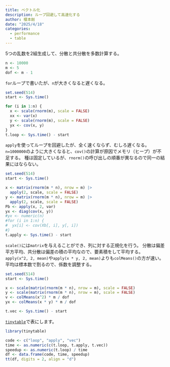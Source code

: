 ```yaml
---
title: ベクトル化
description: ループ回避して高速化する
author: 榎本剛
date: "2025/4/18"
categories:
  - performance
  - table
---
```


5つの乱数を2組生成して、分散と共分散を多数計算する。

```r
n <- 10000
m <- 5
dof <- m - 1
```

`for`ループで書いたが、`n`が大きくなると遅くなる。

```r
set.seed(514)
start <- Sys.time()

for (i in 1:n) {
  x <- scale(rnorm(m), scale = FALSE)
  xx <- var(x)
  y <- scale(rnorm(m), scale = FALSE)
  yx <- cov(x, y)
}
t.loop <- Sys.time() - start
```

`apply`を使ってループを回避したが、全く速くならず、むしろ遅くなる。
`n=1000000`のように大きくなると、`cov()`の計算が原因でメモリ（ヒープ）が不足する。
種は固定しているが、`rnorm()`の呼び出しの順番が異なるので同一の結果にはならない。

```r
set.seed(514)
start <- Sys.time()

x <- matrix(rnorm(m * n), nrow = m) |>
  apply(2, scale, scale = FALSE)
y <- matrix(rnorm(m * n), nrow = m) |>
  apply(2, scale, scale = FALSE)
Pb <- apply(x, 2, var)
yx <- diag(cov(x, y)) 
#yx <- numeric(n)
#for (i in 1:n) {
#  yx[i] <- cov(Xb[, i], y[, i])
#} 
t.apply <- Sys.time() - start
```
`scale()`には`matrix`を与えることができ、列に対する正規化を行う。
分散は偏差平方平均、共分散は偏差の積の平均なので、要素積をして平均する。
`apply(x^2, 2, mean)`や`apply(x * y, 2, mean)`よりも`colMeans()`の方が速い。
平均は標本数で割るので、係数を調整する。

```r
set.seed(514)
start <- Sys.time()

x <- scale(matrix(rnorm(m * n), nrow = m), scale = FALSE) 
y <- scale(matrix(rnorm(m * n), nrow = m), scale = FALSE)
v <- colMeans(x^2) * m / dof
yx <- colMeans(x * y) * m / dof

t.vec <- Sys.time() - start
```

[`tinytable`](https://vincentarelbundock.github.io/tinytable/)で表にします。

```r
library(tinytable)

code <- c("loop", "apply", "vec")
time <- as.numeric(c(t.loop, t.apply, t.vec))
speedup <- as.numeric(t.loop) / time
df <- data.frame(code, time, speedup)
tt(df, digits = 2, align = "d")
```